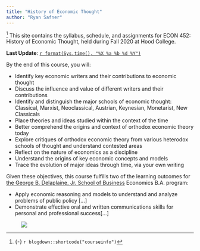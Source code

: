 ```yaml
---
title: "History of Economic Thought"
author: "Ryan Safner"
---
```


^[{-} `r blogdown::shortcode("courseinfo")`] <span class="newthought">This site contains</span> the syllabus, schedule, and assignments for ECON 452: History of Economic Thought, held during Fall 2020 at Hood College.

**Last Update**: [`r format(Sys.time(), "%X %a %b %d %Y")`](https://github.com/ryansafner/thoughtF20/commits/master)

By the end of this course, you will:

- Identify key economic writers and their contributions to economic thought
- Discuss the influence and value of different writers and their contributions
- Identify and distinguish the major schools of economic thought: Classical, Marxist, Neoclassical, Austrian, Keynesian, Monetarist, New Classicals
- Place theories and ideas studied within the context of the time
- Better comprehend the origins and context of orthodox economic theory today
- Explore critiques of orthodox economic theory from various heterodox schools of thought and understand contested areas
- Reflect on the nature of economics as a discipline
- Understand the origins of key economic concepts and models
- Trace the evolution of major ideas through time, via your own writing

Given these objectives, this course fulfills two of the learning outcomes for [the George B. Delaplaine, Jr. School of Business](https://www.hood.edu/academics/departments/george-b-delaplaine-jr-school-business/student-learning-outcomes) Economics B.A. program:

- Apply economic reasoning and models to understand and analyze problems of public policy [...]
- Demonstrate effective oral and written communications skills for personal and professional success[...]

<figure>
[![](/images/thought_flowchart.png)](/images/thought_flowchart.png)
</figure>
